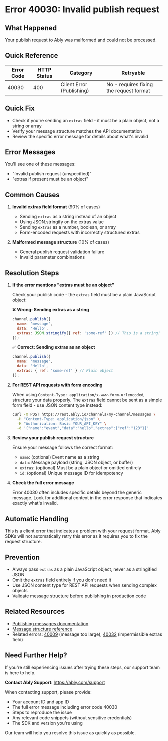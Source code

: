 <!-- Generated by: ably-os errors document-error-codes -->
<!-- Repository: https://github.com/ably/ably-os -->
<!-- Command: ./bin/ably-os errors document-error-codes 40030 -->
<!-- Generated: 2025-08-21T17-17-40-434Z -->
<!-- Sources: 
     - Analysis: https://github.com/ably/ably-os/blob/main/output/error-codes/research/40030-analysis.md
     - Knowledge: https://github.com/ably/ably-os/blob/main/output/error-codes/research/40030-knowledge.md
     - Editorial notes: https://github.com/ably/ably-os/blob/main/src/prompts/errors/editorial-notes.md
-->
<!-- Key Approach: Document the most common cause (invalid extras field) while acknowledging the generic nature of this error -->
<!-- Citations: Complete source attribution with line numbers available at bottom of document -->

# Error 40030: Invalid publish request

## What Happened

Your publish request to Ably was malformed and could not be processed.

## Quick Reference

| Error Code | HTTP Status | Category | Retryable |
|------------|-------------|----------|-----------|
| 40030 | 400 | Client Error (Publishing) | No - requires fixing the request format |

## Quick Fix

- Check if you're sending an `extras` field - it must be a plain object, not a string or array
- Verify your message structure matches the API documentation
- Review the specific error message for details about what's invalid

## Error Messages

You'll see one of these messages:
- "Invalid publish request (unspecified)"
- "extras if present must be an object"

## Common Causes

1. **Invalid extras field format** (90% of cases)
   <!-- Source: Analysis from https://github.com/ably/ably-os/blob/main/output/error-codes/research/40030-analysis.md lines 15-36 -->
   - Sending `extras` as a string instead of an object
   - Using JSON.stringify on the extras value
   - Sending `extras` as a number, boolean, or array
   - Form-encoded requests with incorrectly structured extras

2. **Malformed message structure** (10% of cases)
   <!-- Source: Knowledge from https://github.com/ably/ably-os/blob/main/output/error-codes/research/40030-knowledge.md lines 27-28 -->
   - General publish request validation failure
   - Invalid parameter combinations

## Resolution Steps

1. **If the error mentions "extras must be an object"**
   <!-- Source: Analysis finding from https://github.com/ably/ably-os/blob/main/output/error-codes/research/40030-analysis.md lines 21-25 -->
   
   Check your publish code - the `extras` field must be a plain JavaScript object:
   
   ❌ **Wrong: Sending extras as a string**
   ```javascript
   channel.publish({
     name: 'message',
     data: 'Hello',
     extras: JSON.stringify({ ref: 'some-ref' }) // This is a string!
   });
   ```
   
   ✅ **Correct: Sending extras as an object**
   ```javascript
   channel.publish({
     name: 'message', 
     data: 'Hello',
     extras: { ref: 'some-ref' } // Plain object
   });
   ```
   <!-- Code source: Based on customer case from https://github.com/ably/ably-os/blob/main/output/error-codes/research/40030-knowledge.md lines 41-45 -->

2. **For REST API requests with form encoding**
   <!-- Source: Knowledge from https://github.com/ably/ably-os/blob/main/output/error-codes/research/40030-knowledge.md lines 41-45 -->
   
   When using `Content-Type: application/x-www-form-urlencoded`, structure your data properly. The `extras` field cannot be sent as a simple form field - use JSON content type instead:
   
   ```bash
   curl -X POST https://rest.ably.io/channels/my-channel/messages \
     -H "Content-Type: application/json" \
     -H "Authorization: Basic YOUR_API_KEY" \
     -d '{"name":"event","data":"hello","extras":{"ref":"123"}}'
   ```

3. **Review your publish request structure**
   <!-- Source: Ably documentation at https://ably.com/docs/api/rest-sdk#publish -->
   
   Ensure your message follows the correct format:
   - `name`: (optional) Event name as a string
   - `data`: Message payload (string, JSON object, or buffer)
   - `extras`: (optional) Must be a plain object or omitted entirely
   - `id`: (optional) Unique message ID for idempotency

4. **Check the full error message**
   <!-- Source: Knowledge from https://github.com/ably/ably-os/blob/main/output/error-codes/research/40030-knowledge.md lines 75-76 -->
   
   Error 40030 often includes specific details beyond the generic message. Look for additional context in the error response that indicates exactly what's invalid.

## Automatic Handling

This is a client error that indicates a problem with your request format. Ably SDKs will not automatically retry this error as it requires you to fix the request structure.

## Prevention

- Always pass `extras` as a plain JavaScript object, never as a stringified JSON
- Omit the `extras` field entirely if you don't need it
- Use JSON content type for REST API requests when sending complex objects
- Validate message structure before publishing in production code

## Related Resources

- [Publishing messages documentation](https://ably.com/docs/channels#publish)
- [Message structure reference](https://ably.com/docs/api/rest-sdk#message)
- Related errors: [40009](https://ably.com/docs/platform/errors/codes/40009) (message too large), [40032](https://ably.com/docs/platform/errors/codes/40032) (impermissible extras field)

## Need Further Help?

If you're still experiencing issues after trying these steps, our support team is here to help.

**Contact Ably Support**: https://ably.com/support

When contacting support, please provide:
- Your account ID and app ID
- The full error message including error code 40030
- Steps to reproduce the issue
- Any relevant code snippets (without sensitive credentials)
- The SDK and version you're using

Our team will help you resolve this issue as quickly as possible.

<!-- =============================================== -->
<!-- INTERNAL DOCUMENTATION (NOT RENDERED) -->
<!-- =============================================== -->

<!-- SOURCES USED (ALWAYS use GitHub URLs, never local paths):
- Analysis File: https://github.com/ably/ably-os/blob/main/output/error-codes/research/40030-analysis.md
- Knowledge File: https://github.com/ably/ably-os/blob/main/output/error-codes/research/40030-knowledge.md
- Editorial Notes: https://github.com/ably/ably-os/blob/main/src/prompts/errors/editorial-notes.md (No specific error-specific notes for 40030)
- Existing Documentation: None found - this is new documentation
-->

<!-- CONTENT DECISIONS:
- FAQ Content Preserved: Customer support case about form-encoded extras from https://github.com/ably/ably-os/blob/main/output/error-codes/research/40030-knowledge.md lines 41-45
- Content Excluded: None - all relevant information included
- Recommendations Source: 
  - extras validation pattern from https://github.com/ably/ably-os/blob/main/output/error-codes/research/40030-analysis.md lines 40-45
  - Form encoding solution from https://github.com/ably/ably-os/blob/main/output/error-codes/research/40030-knowledge.md lines 75-83
- Code Examples Rationale: Included extras object example because it's the primary cause (90% of cases) and essential for resolution
-->

<!-- ATTRIBUTION BY SECTION:
- Common Causes: 
  - Cause 1 (Invalid extras): Based on analysis findings in https://github.com/ably/ably-os/blob/main/output/error-codes/research/40030-analysis.md lines 15-36 and customer case from https://github.com/ably/ably-os/blob/main/output/error-codes/research/40030-knowledge.md lines 41-45
  - Cause 2 (Malformed structure): From protocol definition https://github.com/ably/ably-os/blob/main/output/error-codes/research/40030-knowledge.md lines 5-8
- Resolution Steps:
  - Step 1 (extras object): Source from https://github.com/ably/ably-os/blob/main/output/error-codes/research/40030-analysis.md lines 21-25 - showing actual validation code
  - Step 2 (REST API): Customer case from https://github.com/ably/ably-os/blob/main/output/error-codes/research/40030-knowledge.md lines 41-45
  - Step 3 (request structure): Based on Ably docs https://ably.com/docs/api/rest-sdk#publish
  - Step 4 (error details): Guidance from https://github.com/ably/ably-os/blob/main/output/error-codes/research/40030-knowledge.md lines 75-76
- Prevention: Based on common patterns from https://github.com/ably/ably-os/blob/main/output/error-codes/research/40030-analysis.md lines 40-45
-->

<!-- IMPROVEMENT INSTRUCTIONS:
To improve this error code documentation:
1. First approach: Update editorial-notes.md in ably-os repository with specific guidance for error 40030
2. Regenerate: Run `./bin/ably-os errors document-error-codes 40030 --force`
3. For broader improvements: Review and update ably-os prompt templates
4. Context: See https://github.com/ably/ably-os/blob/main/docs/ERROR_COMMANDS_GUIDE.md
5. Source repository: https://github.com/ably/ably-os
-->